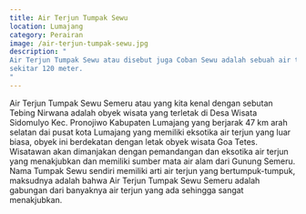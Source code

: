 ```yaml
---
title: Air Terjun Tumpak Sewu
location: Lumajang
category: Perairan
image: /air-terjun-tumpak-sewu.jpg
description: "
Air Terjun Tumpak Sewu atau disebut juga Coban Sewu adalah sebuah air terjun berketinggian
sekitar 120 meter.
"
---
```


Air Terjun Tumpak Sewu Semeru atau yang kita kenal dengan sebutan Tebing Nirwana adalah
obyek wisata yang terletak di Desa Wisata Sidomulyo Kec. Pronojiwo Kabupaten Lumajang yang
berjarak   47 km arah selatan dai pusat kota Lumajang yang memiliki eksotika air terjun yang
luar biasa, obyek ini berdekatan dengan letak obyek wisata Goa Tetes. Wisatawan akan dimanjakan
dengan pemandangan dan eksotika air terjun yang menakjubkan dan memiliki sumber mata air alam
dari Gunung Semeru. Nama Tumpak Sewu sendiri memiliki arti air terjun yang bertumpuk-tumpuk,
maksudnya adalah bahwa Air Terjun Tumpak Sewu Semeru adalah gabungan dari banyaknya air terjun
yang ada sehingga sangat menakjubkan.